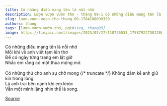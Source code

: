 ```yaml
---
title: Có những điều mang tên là nỗi nhớ
description: Lượn vượn vườn thơ - tháng 09-1 Có những điều mang tên là nỗi nhớ Mỗi khi về anh viết tạm lên thơ
slug: luon-vuon-vuon-tho-thang-09-1704188090329
authors: thang
tags: [lượn-vượn-vườn-thơ, pqt#sieg, thang09]
image: https://tinypic.host/images/2023/02/27/118746533_175879227382286_8473189344574560519_n.th.jpg
---
```


Có những điều mang tên là nỗi nhớ\
Mỗi khi về anh viết tạm lên thơ\
Để có ngày từng trang em lật giở\
Nhắc em rằng có một thủa mộng mơ.\
\
Có những thứ cho anh sự chờ mong
{/* truncate */}
Không dám kể anh giữ kín trong lòng\
Là anh trai bên cạnh khi em khóc\
Vẫn một mình lặng nhìn thế là xong.

[Source](https://www.facebook.com/ape.poem/posts/pfbid02ubLdwDTmv5HfpA4PCn35T6KUaPwsCrGWZ6yPhD4iAF9GuvEMZ6fx8TgAFycW8zpbl)
